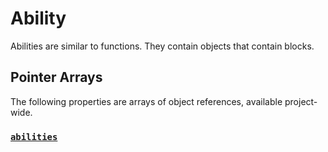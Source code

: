 

# Ability

Abilities are similar to functions. They contain objects that contain blocks.


## Pointer Arrays

The following properties are arrays of object references, available project-wide.

<PropertyData type="array" />

### [`abilities`](/wiki/spec/ability)
